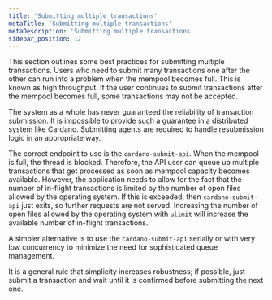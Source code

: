 ```yaml
---
title: 'Submitting multiple transactions'
metaTitle: 'Submitting multiple transactions'
metaDescription: 'Submitting multiple transactions'
sidebar_position: 12
---
```


This section outlines some best practices for submitting multiple transactions.
Users who need to submit many transactions one after the other can run into a
problem when the mempool becomes full. This is known as high throughput. If the
user continues to submit transactions after the mempool becomes full, some
transactions may not be accepted.

The system as a whole has never guaranteed the reliability of transaction
submission. It is impossible to provide such a guarantee in a distributed system
like Cardano. Submitting agents are required to handle resubmission logic in an
appropriate way.

The correct endpoint to use is the `cardano-submit-api`. When the mempool is
full, the thread is blocked. Therefore, the API user can queue up multiple
transactions that get processed as soon as mempool capacity becomes available.
However, the application needs to allow for the fact that the number of
in-flight transactions is limited by the number of open files allowed by the
operating system. If this is exceeded, then `cardano-submit-api` just exits, so
further requests are not served. Increasing the number of open files allowed by
the operating system with `ulimit` will increase the available number of
in-flight transactions.

A simpler alternative is to use the `cardano-submit-api` serially or with very
low concurrency to minimize the need for sophisticated queue management.

It is a general rule that simplicity increases robustness; if possible, just
submit a transaction and wait until it is confirmed before submitting the next
one.
